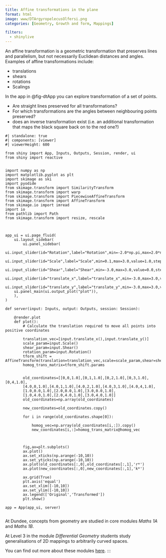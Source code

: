 ```yaml
---
title: Affine transformations in the plane 
format: html 
image: www/DTArgyropelecusOlfersi.png
categories: [Geometry, Growth and form, Mappings]

filters:
  - shinylive
---
```



An affine transformation is a geometric transformation that preserves lines and parallelism, but not necessarily Euclidean distances and angles. Examples of affine transformations include:

* translations
* shears
* rotations
* Scalings

In the app in @fig-dtApp you can explore transformation of a set of points. 

* Are straight lines preserved for all transformations?
* For which transformations are the angles between neighbouring points preserved?
* does an inverse transformation exist (i.e. an additional transformation that maps the black square back on to the red one?)



::: {#fig-dtApp}
```shinylive-python
#| standalone: true
#| components: [viewer]
#| viewerHeight: 600

from shiny import App, Inputs, Outputs, Session, render, ui
from shiny import reactive


import numpy as np
import matplotlib.pyplot as plt
import skimage as ski
import pyodide
from skimage.transform import SimilarityTransform
from skimage.transform import warp
from skimage.transform import PiecewiseAffineTransform
from skimage.transform import AffineTransform
from skimage.io import imread
import io
from pathlib import Path
from skimage.transform import resize, rescale



app_ui = ui.page_fluid(
    ui.layout_sidebar(
        ui.panel_sidebar(
    ui.input_slider(id="Rotation",label="Rotation",min=-2.0*np.pi,max=2.0*np.pi,value=0.0,step=np.pi/20.0),
    ui.input_slider(id="Scale",label="Scale",min=0.1,max=3.0,value=1.0,step=0.1),
    ui.input_slider(id="Shear",label="Shear",min=-3.0,max=3.0,value=0.0,step=0.1),
    ui.input_slider(id="translate_x",label="translate_x",min=-3.0,max=3.0,value=1.0,step=0.1),
    ui.input_slider(id="translate_y",label="translate_y",min=-3.0,max=3.0,value=1.0,step=0.1)),
    ui.panel_main(ui.output_plot("plot")),
    ),
)

def server(input: Inputs, output: Outputs, session: Session):
    
    @render.plot
    def plot():
        # Calculate the translation required to move all points into positive coordinates

        translation_vec=[input.translate_x(),input.translate_y()]
        scale_param=input.Scale()
        shear_param=input.Shear()
        rotation_param=input.Rotation()
        tform_shift = AffineTransform(translation=translation_vec,scale=scale_param,shear=shear_param,rotation=rotation_param)
        homog_trans_matrix=tform_shift.params


        old_coordinates=[[0,0,1.0],[0,1,1.0],[0,2,1.0],[0,3,1.0],[0,4,1.0],
        [4.0,0,1.0],[4.0,1,1.0],[4.0,2,1.0],[4.0,3,1.0],[4.0,4,1.0],
        [1.0,0.0,1.0],[2.0,0.0,1.0],[3.0,0.0,1.0],
        [1.0,4.0,1.0],[2.0,4.0,1.0],[3.0,4.0,1.0]]
        old_coordinates=np.array(old_coordinates)

        new_coordinates=old_coordinates.copy()

        for i in range(old_coordinates.shape[0]):

            homog_vec=np.array(old_coordinates[i,:]).copy()
            new_coordinates[i,:]=homog_trans_matrix@homog_vec



        fig,ax=plt.subplots()
        ax.plot()
        ax.set_xticks(np.arange(-10,10))
        ax.set_yticks(np.arange(-10,10))
        ax.plot(old_coordinates[:,0],old_coordinates[:,1],'r*')
        ax.plot(new_coordinates[:,0],new_coordinates[:,1],'k*')

        ax.grid(True)
        plt.axis('equal')
        ax.set_xlim([-10,10])
        ax.set_ylim([-10,10])
        ax.legend(['Original','Transformed'])
        plt.show()

app = App(app_ui, server)


```

:::



At Dundee, concepts from geometry are studied in core modules  *Maths 1A* and *Maths 1B*.

At Level 3 in the module *Differential Geometry* students study generalisations of 2D mappings to arbitrarily curved spaces. 



You can find out more about these modules [here](https://www.dundee.ac.uk/undergraduate/mathematics-bsc/teaching-and-assessment).
:::
